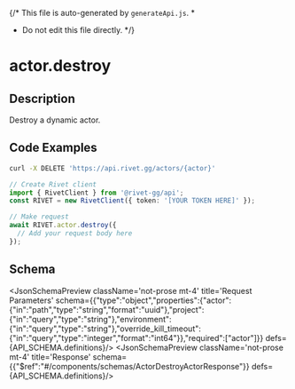 {/* This file is auto-generated by `generateApi.js`.
  *
  * Do not edit this file directly.
  */}


# actor.destroy

## Description
Destroy a dynamic actor.

## Code Examples

<CodeGroup title='Request' tag='DELETE' label='https://api.rivet.gg/actors/{actor}'>

```bash {{ "title": "cURL" }}
curl -X DELETE 'https://api.rivet.gg/actors/{actor}'
```

```ts
// Create Rivet client
import { RivetClient } from '@rivet-gg/api';
const RIVET = new RivetClient({ token: '[YOUR TOKEN HERE]' });

// Make request
await RIVET.actor.destroy({
  // Add your request body here
});
```

</CodeGroup>

## Schema
<JsonSchemaPreview className='not-prose mt-4' title='Request Parameters' schema={{"type":"object","properties":{"actor":{"in":"path","type":"string","format":"uuid"},"project":{"in":"query","type":"string"},"environment":{"in":"query","type":"string"},"override_kill_timeout":{"in":"query","type":"integer","format":"int64"}},"required":["actor"]}} defs={API_SCHEMA.definitions}/>
<JsonSchemaPreview className='not-prose mt-4' title='Response' schema={{"$ref":"#/components/schemas/ActorDestroyActorResponse"}} defs={API_SCHEMA.definitions}/>
